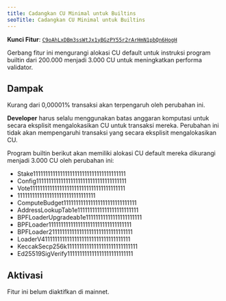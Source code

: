 ```yaml
---
title: Cadangkan CU Minimal untuk Builtins
seoTitle: Cadangkan CU Minimal untuk Builtins
---
```


**Kunci Fitur**:
[`C9oAhLxDBm3ssWtJx1yBGzPY55r2rArHmN1pbQn6HogH`](https://explorer.solana.com/address/C9oAhLxDBm3ssWtJx1yBGzPY55r2rArHmN1pbQn6HogH)

Gerbang fitur ini mengurangi alokasi CU default untuk instruksi program builtin
dari 200.000 menjadi 3.000 CU untuk meningkatkan performa validator.

## Dampak

Kurang dari 0,00001% transaksi akan terpengaruh oleh perubahan ini.

**Developer** harus selalu menggunakan batas anggaran komputasi untuk secara
eksplisit mengalokasikan CU untuk transaksi mereka. Perubahan ini tidak akan
mempengaruhi transaksi yang secara eksplisit mengalokasikan CU.

Program builtin berikut akan memiliki alokasi CU default mereka dikurangi
menjadi 3.000 CU oleh perubahan ini:

- Stake11111111111111111111111111111111111111
- Config1111111111111111111111111111111111111
- Vote111111111111111111111111111111111111111
- 11111111111111111111111111111111
- ComputeBudget111111111111111111111111111111
- AddressLookupTab1e1111111111111111111111111
- BPFLoaderUpgradeab1e11111111111111111111111
- BPFLoader1111111111111111111111111111111111
- BPFLoader2111111111111111111111111111111111
- LoaderV411111111111111111111111111111111111
- KeccakSecp256k11111111111111111111111111111
- Ed25519SigVerify111111111111111111111111111

## Aktivasi

Fitur ini belum diaktifkan di mainnet.
